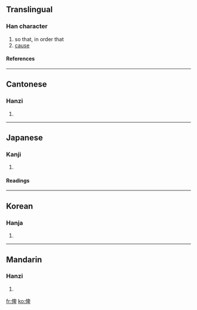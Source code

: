 ==Translingual==
===Han character===
{{Han char|rn=9|rad=人|as=08|sn=10|four=2624<sub>0</sub>|canj=人竹田十 (OHWJ)}}
# so that, in order that
# [[cause]]
====References====
{{Han ref|kx=0106.250|dkj=00740|dj=0227.080|hdz=10180.020|uh=4FFE|ud=20478|bh=ADDA|bd=44506}}
----
==Cantonese==
===Hanzi===
{{yue-hanzi|jyut=|y=bei2}}
# {{defn|Cantonese}}
----
==Japanese==
===Kanji===
{{ja-kanji|grade=|rs=人08}}
# {{defn|Japanese}} 
====Readings====
{{ja-readings|on=[[ひ]] (hi), [[へい]] (hei)|kun=[[しむ]] (shimu)}}
----
==Korean==
===Hanja===
{{ko-hanja|hangeul=비|rv=bi|mr=pi}}
# {{defn|Korean}}
----
==Mandarin==
===Hanzi===
{{cmn-hanzi|pin=[[bǐ]] ([[bi3]])|wg=pi<sup>3</sup>}}
# {{defn|Mandarin}}

[[fr:俾]]
[[ko:俾]]